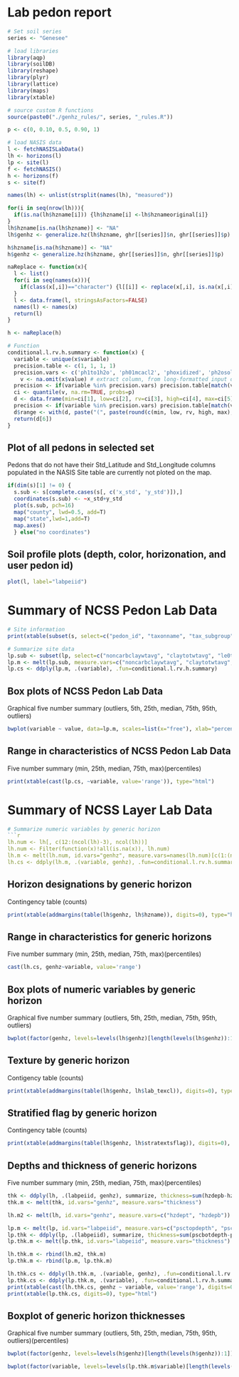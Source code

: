 # Lab pedon report
```{r enter soil series name}
# Set soil series
series <- "Genesee"
```

```{r load packages, include=FALSE}
# load libraries
library(aqp)
library(soilDB)
library(reshape)
library(plyr)
library(lattice)
library(maps)
library(xtable)
```

```{r fetch and format, load-data, echo=FALSE, warning=FALSE}
# source custom R functions
source(paste0("./genhz_rules/", series, "_rules.R"))

p <- c(0, 0.10, 0.5, 0.90, 1)

# load NASIS data
l <- fetchNASISLabData()
lh <- horizons(l)
lp <- site(l)
f <- fetchNASIS()
h <- horizons(f)
s <- site(f)

names(lh) <- unlist(strsplit(names(lh), "measured"))

for(i in seq(nrow(lh))){
  if(is.na(lh$hzname[i])) {lh$hzname[i] <-lh$hznameoriginal[i]}
}
lh$hzname[is.na(lh$hzname)] <- "NA"
lh$genhz <- generalize.hz(lh$hzname, ghr[[series]]$n, ghr[[series]]$p)

h$hzname[is.na(h$hzname)] <- "NA"
h$genhz <- generalize.hz(h$hzname, ghr[[series]]$n, ghr[[series]]$p)

naReplace <- function(x){
  l <- list()
  for(i in seq(names(x))){
    if(class(x[,i])=="character") {l[[i]] <- replace(x[,i], is.na(x[,i]), "NA")} else(l[[i]] <-  x[,i])
  }
  l <- data.frame(l, stringsAsFactors=FALSE)
  names(l) <- names(x)
  return(l)
}

h <- naReplace(h)

# Function
conditional.l.rv.h.summary <- function(x) {
  variable <- unique(x$variable)
  precision.table <- c(1, 1, 1, 1)
  precision.vars <- c('ph1to1h2o', 'ph01mcacl2', 'phoxidized', 'ph2osoluble')
	v <- na.omit(x$value) # extract column, from long-formatted input data
  precision <- if(variable %in% precision.vars) precision.table[match(variable, precision.vars)] else 0
  ci <- quantile(v, na.rm=TRUE, probs=p) 
  d <- data.frame(min=ci[1], low=ci[2], rv=ci[3], high=ci[4], max=ci[5], stringsAsFactors=FALSE) # combine into DF
  precision <- if(variable %in% precision.vars) precision.table[match(variable, precision.vars)] else 0
  d$range <- with(d, paste("(", paste(round(c(min, low, rv, high, max), precision), collapse=', '), ")", sep="")) # add 'range' column for pretty-printing
  return(d[6])
}
```
## Plot of all pedons in selected set
Pedons that do not have their Std_Latitude and Std_Longitude columns populated in the NASIS Site table are currently not ploted on the map.

```{r plot of pedons and locations, echo=FALSE}
if(dim(s)[1] != 0) {
  s.sub <- s[complete.cases(s[, c('x_std', 'y_std')]),]
  coordinates(s.sub) <- ~x_std+y_std
  plot(s.sub, pch=16)
  map("county", lwd=0.5, add=T)
  map("state",lwd=1,add=T)
  map.axes()
  } else("no coordinates")
```

## Soil profile plots (depth, color, horizonation, and user pedon id)
```{r Soil plots, echo=FALSE}
plot(l, label="labpeiid")
```

# Summary of NCSS Pedon Lab Data
```{r format site data, echo=FALSE, results='asis'}
# Site information
print(xtable(subset(s, select=c("pedon_id", "taxonname", "tax_subgroup", "part_size_class", "pedon_type", "describer"))), type="html")

# Summarize site data
lp.sub <- subset(lp, select=c("noncarbclaywtavg", "claytotwtavg", "le0to100", "wf0175wtavgpsc", "volfractgt2wtavg", "cec7clayratiowtavg"))
lp.m <- melt(lp.sub, measure.vars=c("noncarbclaywtavg", "claytotwtavg", "le0to100", "wf0175wtavgpsc", "volfractgt2wtavg", "cec7clayratiowtavg"))
lp.cs <- ddply(lp.m, .(variable), .fun=conditional.l.rv.h.summary)
```


## Box plots of NCSS Pedon Lab Data
Graphical five number summary (outliers, 5th, 25th, median, 75th, 95th, outliers)

```{r bwplot for rf, echo=FALSE}
bwplot(variable ~ value, data=lp.m, scales=list(x="free"), xlab="percent")          
```

## Range in characteristics of NCSS Pedon Lab Data
Five number summary (min, 25th, median, 75th, max)(percentiles)

```{r, echo=FALSE, results='asis'}
print(xtable(cast(lp.cs, ~variable, value='range')), type="html")
```

# Summary of NCSS Layer Lab Data
```{r, echo=FALSE, results='asis'}
# Summarize numeric variables by generic horizon
```{r, echo=FALSE, results='asis'}
lh.num <- lh[, c(12:(ncol(lh)-3), ncol(lh))]
lh.num <- Filter(function(x)!all(is.na(x)), lh.num)
lh.m <- melt(lh.num, id.vars="genhz", measure.vars=names(lh.num)[c(1:(ncol(lh.num)-1))])
lh.cs <- ddply(lh.m, .(variable, genhz), .fun=conditional.l.rv.h.summary)
```


## Horizon designations by generic horizon
Contingency table (counts) 

```{r, echo=FALSE, results='asis'}
print(xtable(addmargins(table(lh$genhz, lh$hzname)), digits=0), type="html") 
```


## Range in characteristics for generic horizons 
Five number summary (min, 25th, median, 75th, max)(percentiles)

```{r, echo=FALSE}
cast(lh.cs, genhz~variable, value='range')
```


## Box plots of numeric variables by generic horizon
Graphical five number summary (outliers, 5th, 25th, median, 75th, 95th, outliers)

```{r, echo=FALSE}
bwplot(factor(genhz, levels=levels(lh$genhz)[length(levels(lh$genhz)):1]) ~ value|variable, data=rbind(lh.m), scales=list(x="free"))          
```


## Texture by generic horizon
Contigency table (counts) 

```{r, echo=FALSE, results='asis'}
print(xtable(addmargins(table(lh$genhz, lh$lab_texcl)), digits=0), type="html")
```


## Stratified flag by generic horizon
Contingency table (counts) 

```{r, echo=FALSE, results='asis'}
print(xtable(addmargins(table(lh$genhz, lh$stratextsflag)), digits=0), type="html") 
```


## Depths and thickness of generic horizons
Five number summary (min, 25th, median, 75th, max)(percentiles)

```{r, echo=FALSE, results='asis'}
thk <- ddply(lh, .(labpeiid, genhz), summarize, thickness=sum(hzdepb-hzdept))
thk.m <- melt(thk, id.vars="genhz", measure.vars="thickness")

lh.m2 <- melt(lh, id.vars="genhz", measure.vars=c("hzdept", "hzdepb"))

lp.m <- melt(lp, id.vars="labpeiid", measure.vars=c("psctopdepth", "pscbotdepth"))
lp.thk <- ddply(lp, .(labpeiid), summarize, thickness=sum(pscbotdepth-psctopdepth))
lp.thk.m <- melt(lp.thk, id.vars="labpeiid", measure.vars="thickness")

lh.thk.m <- rbind(lh.m2, thk.m)
lp.thk.m <- rbind(lp.m, lp.thk.m)

lh.thk.cs <- ddply(lh.thk.m, .(variable, genhz), .fun=conditional.l.rv.h.summary)
lp.thk.cs <- ddply(lp.thk.m, .(variable), .fun=conditional.l.rv.h.summary)
print(xtable(cast(lh.thk.cs, genhz ~ variable, value='range'), digits=0), type="html")
print(xtable(lp.thk.cs, digits=0), type="html")
```


## Boxplot of generic horizon thicknesses
Graphical five number summary (outliers, 5th, 25th, median, 75th, 95th, outliers)(percentiles)

```{r, echo=FALSE}
bwplot(factor(genhz, levels=levels(h$genhz)[length(levels(h$genhz)):1]) ~ value|variable, data=lh.thk.m, scales=list(x="free"), xlab="cm", horizontal=T)          

bwplot(factor(variable, levels=levels(lp.thk.m$variable)[length(levels(lp.thk.m$variable)):1]) ~ value|variable, data=lp.thk.m, scales=list(x="free"), xlab="cm", horizontal=T)          
```

